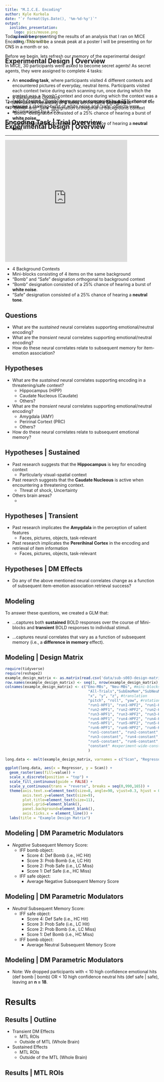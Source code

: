 ```yaml
---
title: "M.I.C.E. Encoding"
author: Kyle Kurkela
date: "`r format(Sys.Date(), '%m-%d-%y')`"
output: 
  ioslides_presentation:
    logo: pics/mouse.png
    widescreen: yes
    css: custom.css
---
```


<link rel="stylesheet" type="text/css" href="papaya.css?build=1432" />
<script type="text/javascript" src="papaya.js?build=1432"></script>
<script src="https://ajax.googleapis.com/ajax/libs/jquery/1.11.3/jquery.min.js"></script>

## Experimental Design | Overview

<div class="midcenter" style="margin-left:-400px; margin-top:-150px; background-color:transparent;">
  <img src="pics/experimental-design-overview-1.png" style="background-color:transparent;"></img>
</div>

<div class="notes">

Today I will be presenting the results of an analysis that I ran on MICE Encoding. This will be a sneak peak at a poster I will be presenting on for CNS in a month or so.

Before we begin, lets refresh our memory of the experimental design!

In MICE, 30 participants were asked to become secret agents! As secret agents, they were assigned to complete 4 tasks:

- An **encoding task**, where participants visited 4 different contexts and encountered pictures of everyday, neutral items. Participants visited each context twice during each scanning run, once during which the context was a "bomb" context and once during which the context was a "safe" context. "Bomb" items were accompanied by a 25% chance of hearing a startling burst of white noise and "safe" objects were accomapnied by a 25%

</div>

## Experimental Design | Overview

<div class="midcenter" style="margin-left:-400px; margin-top:-150px; background-color:transparent;">
  <img src="pics/experimental-design-overview-2.png" style="background-color:transparent;"></img>
</div>

<div class="notes">

The results I will be presenting today are from the **Encoding** portion of the experiment.

</div>

## Encoding Task | Trial Overview

<div class="midcenter" style="margin-left:-400px; margin-top:-150px; background-color:transparent;">
  <img src="pics/encoding-trial-overview.png" style="background-color:transparent;"></img>
</div>

<div class="notes">

- 4 Background Contexts
- Mini-blocks consisting of 4 items on the same background
- "Bomb" and "Safe" designation orthogonal to background context
- "Bomb" designation consisted of a 25% chance of hearing a burst of **white noise**.
- "Safe" designation consisted of a 25% chance of hearing a **neutral tone**.

</div>

----

<iframe width="400" height="400" src="https://www.youtube.com/embed/8FUjjvmPsho?rel=0" frameborder="0" allow="autoplay; encrypted-media" allowfullscreen></iframe>

<div class="notes">

- 4 Background Contexts
- Mini-blocks consisting of 4 items on the same background
- "Bomb" and "Safe" designation orthogonal to background context
- "Bomb" designation consisted of a 25% chance of hearing a burst of **white noise**.
- "Safe" designation consisted of a 25% chance of hearing a **neutral tone**.

</div>

## Questions

- What are the _sustained_ neural correlates supporting emotional/neutral encoding?
- What are the _transient_ neural correlates supporting emotional/neutral encoding?
- How do these neural correlates relate to subsequent memory for item-emotion association?

## Hypotheses

- What are the _sustained_ neural correlates supporting encoding in a threatening/safe context?
    - Hippocampus (HIPP)
    - Caudate Nucleous (Caudate)
    - Others?
- What are the _transient_ neural correlates supporting emotional/neutral encoding?
    - Amygdala (AMY)
    - Peririnal Cortext (PRC)
    - Others?
- How do these neural correlates relate to subsequent emotional memory?

## Hypotheses | Sustained

- Past research suggests that the **Hippocampus** is key for encoding context
    - Particularly visual-spatial context
- Past reearch suggests that the **Caudate Nucleous** is active when encountering a threatening context.
    - Threat of shock, Uncertainty
- Others brain areas?
    - 

## Hypotheses | Transient

- Past research implicates the **Amygdala** in the perception of salient features  
    - Faces, pictures, objects, task-relevant  
- Past research implicates the **Pererihinal Cortex** in the encoding and retrieval of item information  
    - Faces, pictures, objects, task-relevant  
    
## Hypotheses | DM Effects

- Do any of the above mentioned neural correlates change as a function of subsequent item-emotion association retrieval success?

## Modeling

To answer these questions, we created a GLM that:

- ...captures both **sustained** BOLD responses over the course of Mini-blocks and **transient** BOLD responses to individual stimuli.

- ...captures neural correlates that vary as a function of subsequent memory (i.e., a **difference in memory**  effect).

## Modeling | Design Matrix

```r
require(tidyverse)
require(reshape2)
example_design_matrix <- as.matrix(read.csv('data/sub-s003-design-matrix.csv'))
row.names(example_design_matrix) <- seq(1, nrow(example_design_matrix), 1)
colnames(example_design_matrix) <- c("Emo-MBs", "Neu-MBs", #mini-blocks
                                      "All-Trials","SubEmoMem","SubNeuMem", #trials
                                      "x", "y", "z", #translation
                                      "pitch", "roll", "yaw", #rotation
                                      "run1-HPF1", "run1-HPF2", "run1-HPF3", #run1
                                      "run2-HPF1", "run2-HPF2", "run2-HPF3", #run2
                                      "run3-HPF1", "run3-HPF2", "run3-HPF3", #run3
                                      "run4-HPF1", "run4-HPF2", "run4-HPF3", #run4
                                      "run5-HPF1", "run5-HPF2", "run5-HPF3", #run5
                                      "run6-HPF1", "run6-HPF2", "run6-HPF3", #run6
                                      "run1-constant", "run2-constant", #run-constants
                                      "run3-constant", "run4-constant", #run-constants
                                      "run5-constant", "run6-constant", #run-constants
                                      "constant" #experiment-wide-constant
                                      )

long.data <- melt(example_design_matrix, varnames = c("Scan", "Regressor"))

ggplot(long.data, aes(x = Regressor, y = Scan)) + 
  geom_raster(aes(fill=value)) + 
  scale_x_discrete(position = "top") +
  scale_fill_continuous(guide = FALSE) +
  scale_y_continuous(trans = "reverse", breaks = seq(0,990,165)) +
  theme(axis.text.x=element_text(size=8, angle=90, vjust=0.3, hjust = 0),
        axis.text.y=element_text(size=9),
        plot.title=element_text(size=11),
        panel.grid=element_blank(),
        panel.background=element_blank(),
        axis.ticks.x = element_line()) +
  labs(title = "Example Design Matrix")
```

<!-- ## Modeling | DM Parametric Modulators -->

<!-- - Two **Subseqeuent Emotional Memory Scores** were entered in as a parametric modulators of our transient "All Trials" regressor.   -->
<!-- - Each encoding trial recieved a Neutral Subsequent Memory Score and an Emotional Subsequent Memory score, which were calculated as follows: -->

## Modeling | DM Parametric Modulators

- _Negative_ Subsequent Memory Score:
    - IFF bomb object:
        - Score 4: Def Bomb (i.e., HC Hit)
        - Score 3: Prob Bomb (i.e, LC Hit)
        - Score 2: Prob Safe (i.e., LC Miss)
        - Score 1: Def Safe (i.e., HC Miss)
    - IFF safe object:
        - Average Negative Subsequent Memory Score

## Modeling | DM Parametric Modulators


- _Neutral_ Subsequent Memory Score:
    - IFF safe object:
        - Score 4: Def Safe (i.e., HC Hit)
        - Score 3: Prob Safe (i.e., LC Hit)
        - Score 2: Prob Bomb (i.e., LC Miss)
        - Score 1: Def Bomb (i.e., HC Miss)
    - IFF bomb object:
        - Average Neutral Subsequent Memory Score

## Modeling | DM Parametric Modulators

-  Note: We dropped participants with < 10 high confidence emotional hits (def bomb | bomb) OR < 10 high confidence neutral hits (def safe | safe), leaving an **n = 18**. 

# Results

## Results | Outline

- Transient DM Effects
    - MTL ROIs
    - Outside of MTL (Whole Brain)
- Sustained Effects
    - MTL ROIs
    - Outside of the MTL (Whole Brain)

## Results | MTL ROIs

<script type="text/javascript">

var params = [];

params["images"] = ["./ROIs/icbm_avg_152_t1_tal_nlin_symmetric_VI.nii", "./ROIs/rAMY_L_mask.nii", "./ROIs/rAMY_R_mask.nii", "./ROIs/rPRC_L_mask.nii", "./ROIs/rPRC_R_mask.nii", "./ROIs/rHIPP_BODY_L_mask.nii", "./ROIs/rHIPP_BODY_R_mask.nii"];

params["luts"] = [{"name": "Reda", "data":[[0, 0.973, 0.463, 0.427], [.5, 0.973, 0.463, 0.427], [1, 0.973, 0.463, 0.427]], "gradation": "constant"}, {"name": "Redb", "data":[[0, .804, .588, 0], [.5, .804, .588, 0], [1, .804, .588, 0]], "gradation": "constant"}, {"name": "Greena", "data":[[0, 0.486, 0.682, 0.000], [.5, 0.486, 0.682, 0.000], [1, 0.486, 0.682, 0.000]], "gradation": "constant"}, {"name": "Greenb", "data":[[0, 0.000, 0.745, 0.404], [.5, 0.000, 0.745, 0.404], [1, 0.000, 0.745, 0.404]], "gradation": "constant"}, {"name": "Bluea", "data":[[0, 0.000, 0.749, 0.769], [.5, 0.000, 0.749, 0.769], [1, 0.000, 0.749, 0.769]], "gradation": "constant"}, {"name": "Blueb", "data":[[0, 0.000, 0.663, 1.000], [.5, 0.000, 0.663, 1.000], [1, 0.000, 0.663, 1.000]], "gradation": "constant"}, {"name": "Purplea", "data":[[0, 0.780, 0.486, 1.000], [.5, 0.780, 0.486, 1.000], [1, 0.780, 0.486, 1.000]], "gradation": "constant"}, {"name": "Purpleb", "data":[[0, 1.00, 0.38, 0.80], [.5, 1.00, 0.38, 0.80], [1, 1.00, 0.38, 0.80]], "gradation": "constant"}];

params["rAMY_L_mask.nii"]  = {lut:"Reda"};
params["rAMY_R_mask.nii"]  = {lut:"Redb"};
params["rPRC_L_mask.nii"]  = {lut:"Purplea"};
params["rPRC_R_mask.nii"]  = {lut:"Purpleb"};    
params["rHIPP_BODY_L_mask.nii"]  = {lut:"Greena"};
params["rHIPP_BODY_R_mask.nii"]  = {lut:"Greenb"};

params["worldSpace"] = true;
params["showControls"] = false;
params["allowScroll"] = false;

</script>

<div class="midcenter" style="width:600px; height:600px; margin-left:-300px; margin-top:-200px;">
  <div class="papaya" data-params="params"></div>
</div>

# Results | Transient DM Effects

```r
require(tidyverse)
require(scales)
df <- read.csv('data/roi-results.csv')

df %>%
  mutate(hemisphere = ifelse(grepl("[L]{1}", roi_name), "L", ifelse(grepl("[R]{1}", roi_name), "R", NA)),
         hemisphere = ifelse(hemisphere == "L", "Left", ifelse(hemisphere == "R", "Right", NA)),
         hemisphere = factor(hemisphere),
         region     = roi_name,
         region     = sub("^r", "", region),
         region     = sub("_[LR]{1}_mask$", "", region),
         region     = factor(region, levels = c("AMY", "PRC", "HIPP_BODY", "PHC_ANT"))
         ) %>% 
  filter(con_name != "Trials") %>%
  filter(region != "PHC_ANT") -> df
```

## Transient DM Effects | MTL

```r
require(ggsignif)

annotation.df <- data.frame(hemisphere=c("Left", "Right"), 
                            region=c("PRC","PRC"),
                            start=c("NegDM", "NegDM"), 
                            end=c("NeuDM", "NeuDM"),
                            y=c(.4, .4),
                            label=c("~", "*"))

ann_text1 <- data.frame(con_name = "NegDM", summary_value = .25, lab = "**",
                       hemisphere = factor("Left", levels = c("Left", "Right")),
                       region = factor("PRC", levels = levels(df$region)))

ann_text2 <- data.frame(con_name = "NegDM", summary_value = .3, lab = "***",
                       hemisphere = factor("Right", levels = c("Left", "Right")),
                       region = factor("PRC", levels = levels(df$region)))


df %>%
  filter(!grepl("CAUDATE", roi_name)) %>%
  ggplot(aes(x = con_name, y = summary_value, fill = con_name)) +
    geom_bar(stat = "summary", 
             fun.y = "mean") +
    geom_errorbar(stat = "summary", 
                  fun.data = "mean_se", 
                  width = 0.2) +
    geom_signif(data=annotation.df,
                aes(xmin=start, xmax=end, annotations=label, y_position=y, fill=NULL),
                vjust = -.1,
                manual = TRUE) + # cross bar significance
    geom_text(data=ann_text1, aes(label = lab, fill=NULL)) +
    geom_text(data=ann_text2, aes(label = lab, fill=NULL)) +   
    facet_grid(hemisphere~region) +
    theme(axis.text.x = element_text(angle = 45, hjust = 1)) +
    labs(y = "Mean Beta Value", 
         x = "Parameter",
         title = "Transient DM Effects", 
         subtitle = "MTL ROIs",
         caption = "~ = p<.06\n* = p<.05\n** = p<.01\n*** = p < .001") +
    scale_x_discrete(limits = c("NegDM", "NeuDM")) +
    scale_fill_manual(guide=FALSE, values = c("#de2d26", "#3182bd")) +
    coord_cartesian(ylim = c(-.1, .45))  
```

```r
require(ez)
# Parameter x Region x Hemisphere ANOVA
df %>%
  filter(!grepl("Blocks", con_name)) %>%
ezANOVA(dv = summary_value
        , wid = subject_id
        , within = .(con_name, region, hemisphere)
) %>%
  print()

# Follow up Parameter x Hemisphere ANOVA in the PRC
df %>%
  filter(!grepl("Blocks", con_name)) %>%
  filter(grepl("PRC", region)) %>%
ezANOVA(dv = summary_value
        , wid = subject_id
        , within = .(con_name, hemisphere)
) %>%
  print()


# Follow up t-tests in the code chunk confirm the custom annotations in the figure above

# test 1: NegDM != NegDM (paired) for Left PRC
t.test(summary_value ~ con_name, 
       data=df, 
       subset = grepl("DM", df$con_name) & df$roi_name == "rPRC_L_mask", 
       paired=TRUE)

# test 2: NegDM != NegDM (paired) for Right PRC
t.test(summary_value ~ con_name, 
       data=df, 
       subset = grepl("DM", df$con_name) & df$roi_name == "rPRC_R_mask", 
       paired=TRUE)

# test 3: NegDM != 0 (one-sample) for Left PRC
t.test(x = df$summary_value[df$roi_name == "rPRC_L_mask" & df$con_name == "NegDM"], mu = 0)

# test 4: NegDM != 0 (one-sample) for Right PRC
t.test(x = df$summary_value[df$roi_name == "rPRC_R_mask" & df$con_name == "NegDM"], mu = 0)

```

## Transient DM Effects | Outside MTL

<div class="columns-2">
  ![](pics/NegDM_vs_NeuDM_001k10_glass-brain.png)

  - Whole brain results; p<.001 (unc.) k=10
  - Not much survives a liberal uncorrected threshold
  - Looks like Cerebellum, Visual, Superior Frontal
  
</div>

# Results | Sustained Encoding

## Sustained | MTL

```r
df %>%
  filter(!grepl("CAUDATE", roi_name)) %>%
  ggplot(aes(x = con_name, y = summary_value, fill = con_name)) +
    geom_bar(stat = "summary", 
             fun.y = "mean") +
    geom_errorbar(stat = "summary", 
                  fun.data = "mean_se", 
                  width = 0.2) +
    facet_grid(hemisphere~region) +
    theme(axis.text.x = element_text(angle = 45, hjust = 1)) +
    labs(y = "Mean Beta Value", 
         x = "Parameter",
         title = "MTL Summary") +
    scale_x_discrete(limits = c("Emotional-Blocks", "Neutral-Blocks")) +
    scale_fill_discrete(guide=FALSE)
```

## Sustained | Outside MTL

<div class="columns-2">
  ![](pics/Emotional-Blocks_vs_Neutral-Blocks_001k10_glass-brain.png)

  - Whole brain results; p<.001 (unc.) k=10
  
</div>